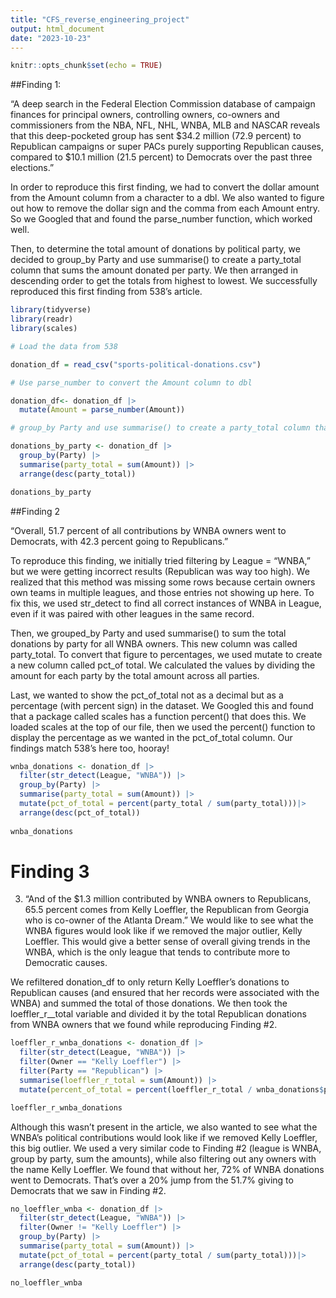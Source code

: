```yaml
---
title: "CFS_reverse_engineering_project"
output: html_document
date: "2023-10-23"
---
```


```r
knitr::opts_chunk$set(echo = TRUE)
```

##Finding 1: 

“A deep search in the Federal Election Commission database of campaign finances for principal owners, controlling owners, co-owners and commissioners from the NBA, NFL, NHL, WNBA, MLB and NASCAR reveals that this deep-pocketed group has sent $34.2 million (72.9 percent) to Republican campaigns or super PACs purely supporting Republican causes, compared to $10.1 million (21.5 percent) to Democrats over the past three elections.”

In order to reproduce this first finding, we had to convert the dollar amount from the Amount column from a character to a dbl. We also wanted to figure out how to remove the dollar sign and the comma from each Amount entry. So we Googled that and found the parse_number function, which worked well. 

Then, to determine the total amount of donations by political party, we decided to group_by Party and use summarise() to create a party_total column that sums the amount donated per party. We then arranged in descending order to get the totals from highest to lowest. We successfully reproduced this first finding from 538's article.

```r
library(tidyverse)
library(readr)
library(scales)

# Load the data from 538

donation_df = read_csv("sports-political-donations.csv")

# Use parse_number to convert the Amount column to dbl

donation_df<- donation_df |>
  mutate(Amount = parse_number(Amount))

# group_by Party and use summarise() to create a party_total column that sums the amount donated per party

donations_by_party <- donation_df |>
  group_by(Party) |>
  summarise(party_total = sum(Amount)) |>
  arrange(desc(party_total))

donations_by_party

```
 

##Finding 2

“Overall, 51.7 percent of all contributions by WNBA owners went to Democrats, with 42.3 percent going to Republicans.”

To reproduce this finding, we initially tried filtering by League = "WNBA," but we were getting incorrect results (Republican was way too high). We realized that this method was missing some rows because certain owners own teams in multiple leagues, and those entries not showing up here. To fix this, we used str_detect to find all correct instances of WNBA in League, even if it was paired with other leagues in the same record. 

Then, we grouped_by Party and used summarise() to sum the total donations by party for all WNBA owners. This new column was called party_total. To convert that figure to percentages, we used mutate to create a new column called pct_of total. We calculated the values by dividing the amount for each party by the total amount across all parties. 

Last, we wanted to show the pct_of_total not as a decimal but as a percentage (with percent sign) in the dataset. We Googled this and found that a package called scales has a function percent() that does this. We loaded scales at the top of our file, then we used the percent() function to display the percentage as we wanted in the pct_of_total column. Our findings match 538's here too, hooray! 

```r

wnba_donations <- donation_df |> 
  filter(str_detect(League, "WNBA")) |> 
  group_by(Party) |> 
  summarise(party_total = sum(Amount)) |>
  mutate(pct_of_total = percent(party_total / sum(party_total)))|> 
  arrange(desc(pct_of_total))
  
wnba_donations

```


# Finding 3

3) "And of the $1.3 million contributed by WNBA owners to Republicans, 65.5 percent comes from Kelly Loeffler, the Republican from Georgia who is co-owner of the Atlanta Dream." We would like to see what the WNBA figures would look like if we removed the major outlier, Kelly Loeffler. This would give a better sense of overall giving trends in the WNBA, which is the only league that tends to contribute more to Democratic causes.



We refiltered donation_df to only return Kelly Loeffler's donations to Republican causes (and ensured that her records were associated with the WNBA) and summed the total of those donations. We then took the loeffler_r__total variable and divided it by the total Republican donations from WNBA owners that we found while reproducing Finding #2.


```r

loeffler_r_wnba_donations <- donation_df |> 
  filter(str_detect(League, "WNBA")) |>
  filter(Owner == "Kelly Loeffler") |>
  filter(Party == "Republican") |>
  summarise(loeffler_r_total = sum(Amount)) |>
  mutate(percent_of_total = percent(loeffler_r_total / wnba_donations$party_total[2], accuracy = 0.1))

loeffler_r_wnba_donations


```
Although this wasn't present in the article, we also wanted to see what the WNBA's political contributions would look like if we removed Kelly Loeffler, this big outlier. We used a very similar code to Finding #2 (league is WNBA, group by party, sum the amounts), while also filtering out any owners with the name Kelly Loeffler. We found that without her, 72% of WNBA donations went to Democrats. That's over a 20% jump from the 51.7% giving to Democrats that we saw in Finding #2.

```r
no_loeffler_wnba <- donation_df |> 
  filter(str_detect(League, "WNBA")) |>
  filter(Owner != "Kelly Loeffler") |>
  group_by(Party) |> 
  summarise(party_total = sum(Amount)) |>
  mutate(pct_of_total = percent(party_total / sum(party_total)))|> 
  arrange(desc(party_total))

no_loeffler_wnba
```



